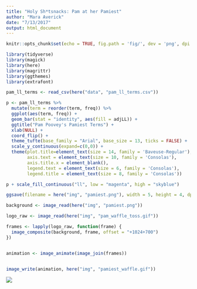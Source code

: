```yaml
---
title: "Holy Sh*tsnacks: Pam at her Pamiest"
author: "Mara Averick"
date: "7/13/2017"
output: html_document
---
```


```r
knitr::opts_chunk$set(echo = TRUE, fig.path = 'fig/', dev = 'png', dpi = 100, fig.retina = 2, message = FALSE)
```

```r
library(tidyverse)
library(magick)
library(here)
library(magrittr)
library(ggthemes)
library(extrafont)
```

```r
pam_ll_terms <- read_csv(here("data", "pam_ll_terms.csv"))
```


```r
p <- pam_ll_terms %>%
  mutate(term = reorder(term, freq)) %>%
  ggplot(aes(term, freq)) +
  geom_bar(stat = "identity", aes(fill = adjLL)) +
  ggtitle("Pam Poovey's Pamiest Terms") +
  xlab(NULL) +
  coord_flip() +
  theme_tufte(base_family = "Arial", base_size = 13, ticks = FALSE) +
  scale_y_continuous(expand=c(0,0)) +
  theme(plot.title=element_text(size = 14, family = 'Baveuse-Regular'),
        axis.text = element_text(size = 10, family = 'Consolas'),
        axis.title.x = element_blank(),
        legend.text = element_text(size = 6, family = 'Consolas'),
        legend.title = element_text(size = 8, family = 'Consolas'))

p + scale_fill_continuous("ll", low = "magenta", high = "skyblue")

ggsave(filename = here("img", "pamiest.png"), width = 5, height = 4, dpi = 300)
```

```r
background <- image_read(here("img", "pamiest.png"))

logo_raw <- image_read(here("img", "pam_waffle_toss.gif"))

frames <- lapply(logo_raw, function(frame) {
  image_composite(background, frame, offset = "+1024+700")
})


animation <- image_animate(image_join(frames))


image_write(animation, here("img", "pamiest_waffle.gif"))
```


![](http://i.imgur.com/R5buk6O.gif)


